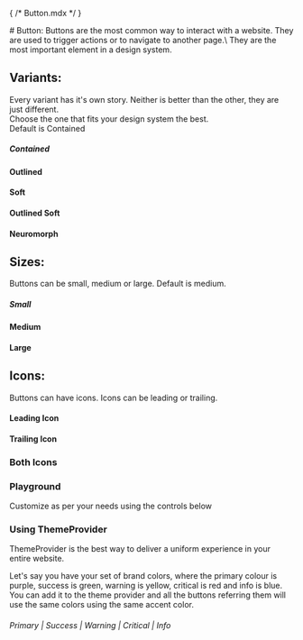 { /* Button.mdx */ }

<Meta of={ButtonStories} name="Docs"/>
# Button:
Buttons are the most common way to interact with a website. They are used to trigger actions or to navigate to another page.\
They are the most important element in a design system.

## Variants:
Every variant has it's own story. Neither is better than the other, they are just different.\
Choose the one that fits your design system the best.\
Default is Contained

##### Contained
<Canvas of={ButtonStories.Contained} />

#### Outlined
<Canvas of={ButtonStories.Outlined} />

#### Soft
<Canvas of={ButtonStories.Soft} />

#### Outlined Soft
<Canvas of={ButtonStories.OutlinedSoft} />

#### Neuromorph
<Canvas of={ButtonStories.Neuromorph} />


## Sizes:
Buttons can be small, medium or large. Default is medium.

##### Small
<Canvas of={ButtonStories.Small} />

#### Medium
<Canvas of={ButtonStories.Medium} />

#### Large
<Canvas of={ButtonStories.Large} />



## Icons:
Buttons can have icons. Icons can be leading or trailing.

#### Leading Icon
<Canvas of={ButtonStories.LeadingIcon}/>

#### Trailing Icon
<Canvas of={ButtonStories.TrailingIcon}/>

### Both Icons
<Canvas of={ButtonStories.BothIcons}/>

### Playground
Customize as per your needs using the controls below
<Canvas of={ButtonStories.Playground}/>
<Controls of={ButtonStories.Playground}/>

### Using ThemeProvider
ThemeProvider is the best way to deliver a uniform experience in your entire website.

Let's say you have your set of brand colors, where the primary colour is purple, success is green, warning is yellow, critical is red and info is blue.\
You can add it to the theme provider and all the buttons referring them will use the same colors using the same accent color.

###### Primary  | Success | Warning | Critical | Info
<Canvas of={ButtonStories.ButtonThemeProvider}/>